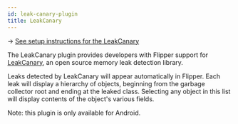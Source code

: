 ```yaml
---
id: leak-canary-plugin
title: LeakCanary
---
```


→ [See setup instructions for the LeakCanary](setup/leak-canary-plugin)

The LeakCanary plugin provides developers with Flipper support for [LeakCanary](https://github.com/square/leakcanary), an open source memory leak detection library.

Leaks detected by LeakCanary will appear automatically in Flipper. Each leak will display a hierarchy of objects, beginning from the garbage collector root and ending at the leaked class.
Selecting any object in this list will display contents of the object's various fields.

Note: this plugin is only available for Android.
